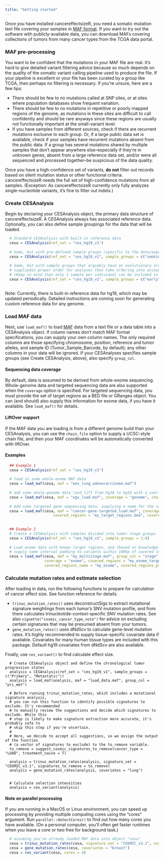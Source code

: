 ```yaml
---
title: "Getting started"
---
```


Once you have installed cancereffectsizeR, you need a somatic mutation text file covering your samples in [MAF format](https://docs.gdc.cancer.gov/Data/File_Formats/MAF_Format). If you want to try out the software with publicly-available data, you can download MAFs covering collections of tumors from many cancer types from the TCGA data portal.


### MAF pre-processing
You want to be confident that the mutations in your MAF file are real. It's hard to give detailed variant filtering advice because so much depends on the quality of the somatic variant calling pipeline used to produce the file. If your pipeline is excellent or your file has been curated by a group like TCGA, then perhaps no filtering is necessary. If you're unsure, here are a few tips:

* There should be few to no mutations called at SNP sites, or at sites where population databases show frequent variation.
* There should be few to no mutations in repetitive or poorly mapped regions of the genome, as mutations in these sites are difficult to call confidently and should be rare anyways since these regions are usually not functionally important at the small-variant level.
* If you have samples from different sources, check if there are recurrent mutations exclusive to each group. Or, if a large public data set is available, check if your samples have recurrent mutations absent from the public data. If a group has several mutations shared by multiple samples that don't appear anywhere else--especially if they're in unknown genes, absent from a large reference data set, and/or were all sequenced and processed together--be suspicious of the data quality.

Once you have a high-confidence set of variants, **do not** filter out records based on silent mutation status or other functional criteria. cancereffectsizeR needs the full set of high-confidence mutations from all samples. (Exception: As cancereffectsizeR currently only fully analyzes single-nucleotide variants, it's fine to filter out indels.)


### Create CESAnalysis
Begin by declaring your CESAnalysis object, the primary data structure of cancereffectsizeR. A CESAnalysis always
has associated reference data. Optionally, you can also define sample groupings for the data that will be loaded.
```R
  # Standard CESAnalysis with built-in reference data
  cesa = CESAnalysis(ref_set = "ces_hg19_v1")
  
  # Same, but with pre-defined sample groups (specific to the data/experiment)
  cesa = CESAnalysis(ref_set = "ces_hg19_v1", sample_groups = c("smoking", "nonsmoking"))
  
  # Same, but with sample groups that arguably have an evolutionary ordering, 
  # suppliedin proper order for analyses that take ordering into account. 
  # (Keep in mind that only 1 sample per individual can be included in analysis.)
  cesa = CESAnalysis(ref_set = "ces_hg19_v1", sample_groups = c("early", "stage3", "stage4"))
  
```
Note: Currently, there is built-in reference data for hg19, which may be updated periodically. Detailed instructions are coming soon for generating custom reference data for any genome.

### Load MAF data
Next, use `load_maf()` to load [MAF](https://docs.gdc.cancer.gov/Data/File_Formats/MAF_Format/#gdc-maf-format-v100) data from a text file or a data table into a CESAnalysis object. If column names don't match MAF format specifications, you can supply your own column names. The only required columns are those specifying chromosome, position, reference and tumor alleles, and sample ID (Tumor_Sample_Barcode, by default); any other columns in your data will be ignored. If your CESAnalyses specifies sample groups (see Create CESAnalysis, above), also specify `group_col`.

#### Sequencing data coverage
By default, data is assumed to be derived from whole-exome sequencing. Whole-genome data and targeted sequencing data are also supported when the `coverage` option is specified. For targeted sequencing data, you must provide the set of target regions as a BED file or GRanges object. You can (and should) also supply this information for exome data, if you have it available. See `load_maf()` for details.

#### LiftOver support
If the MAF data you are loading is from a different genome build than your CESAnalysis, you can use the `chain_file` option to supply a UCSC-style chain file, and then your MAF coordinates will be automatically converted with liftOver.

#### Examples

```R
  ## Example 1
  cesa = CESAnalysis(ref_set = "ces_hg19_v1")
  
  # load in some whole-exome MAF data
  cesa = load_maf(cesa, maf = "wes_lung_adenocarcinoma.maf")
  
  # add some whole-genome data (and lift from hg38 to hg19 with a user-provided chain file)
  cesa = load_maf(cesa, maf = "wgs_luad.maf", coverage = "genome", chain_file = "hg38ToHg19.over.chain")
  
  # Add some targeted gene sequencing data, supplying a name for the coverage intervals (targeted regions)
  cesa = load_maf(cesa, maf = "cancer-gene-targeted_luad.maf", coverage = "targeted", 
                      covered_regions = "my_target_regions.bed", covered_regions_name = "TGS1")
  
  
  ## Example 2
  # Create a CESAnalysis with samples divided into tumor stage groups
  cesa = CESAnalysis(ref_set = "ces_hg19_v1", sample_groups = 1:4)
  
  # Load exome data with known target regions, and (based on knowledge of variant calling methods),
  # supply some interval padding to variants within 100bp of covered intervals
  cesa = load_maf(cesa, maf = "my_multistage.maf", group_col = "stage",
                  coverage = "exome", covered_regions = "my_exome_targets.bed", 
                  covered_regions_name = "my_exome", covered_regions_padding = 100)
```


### Calculate mutation rates and estimate selection
After loading in data, run the following functions to prepare for calculation of cancer effect size. See function reference for details.

* `trinuc_mutation_rates()` uses deconstructSigs to extract mutational signature weightings from each tumor's SNV mutation profile, and from there calculates trinucleotide-context-specific SNV mutation rates. See also `vignette("cosmic_cancer_type_note")` for advice on excluding certain signatures that may be presumed absent from your tumors.
* `gene_mutation_rates()` uses dNdScv to calculate gene-level mutation rates. It's highly recommended to supply tissue-specific covariate data if available. Covariates for many human tissue types are included with this package. Default hg19 covariates from dNdScv are also available.

Finally, use `ces_variant()` to find calculate effect size.

```
  # Create CESAnalysis object and define the chronological tumor progression states
  analysis = CESAnalysis(ref_set = "ces_hg19_v1", sample_groups = c("Primary", "Metastatic"))
  analysis = load_maf(analysis, maf = "luad_data.maf", group_col = "pri_met")
  
  # Before running trinuc_mutation_rates, which includes a mutational signature analysis,
  # you can run this function to identify possible signatures to exclude. It's recommended
  # to manually review the suggestions and decide which signatures to exclude. While this
  # step is likely to make signature extraction more accurate, it's probably safe to
  # skip this step if you're uncertain.
  #
  # Here, we decide to accept all suggestions, so we assign the output of the function
  # (a vector of signatures to exclude) to the to_remove variable.
  to_remove = suggest_cosmic_signatures_to_remove(cancer_type = "LUAD", treatment_naive = T)
  
  analysis = trinuc_mutation_rates(analysis, signature_set = "COSMIC_v3.1", signatures_to_remove = to_remove)
  analysis = gene_mutation_rates(analysis, covariates = "lung")
  
  
  # Calculate selection intensities
  analysis = ces_variant(analysis)
```

#### Note on parallel processing
If you are running in a MacOS or Linux environment, you can speed up processing by providing multiple computing cores using the "cores" argument. Run `parallel::detectCores()` to find out how many cores you have available. (On a personal computer, you'll often get faster runtimes when you leave a core or two free
for background task.)
```R
  # assuming you've already loaded MAF data into object "cesa"
  cesa = trinuc_mutation_rates(cesa, signature_set = "COSMIC_v3.1", cores = 4)
  cesa = gene_mutation_rates(cesa, covariates = "breast")
  cesa = ces_variant(cesa, cores = 4)
```
